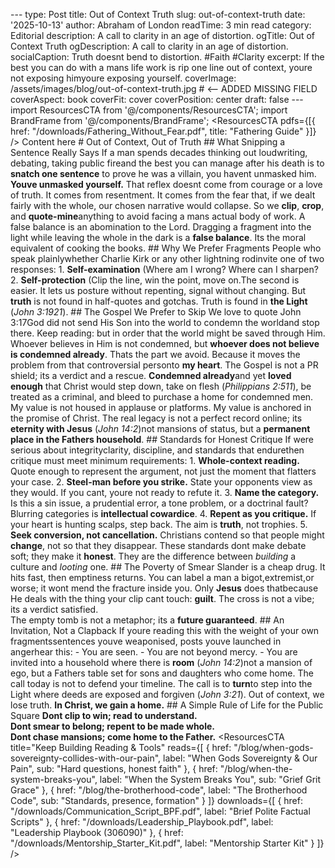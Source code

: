 --- type: Post title: Out of Context Truth slug: out-of-context-truth date: '2025-10-13' author: Abraham of London readTime: 3 min read category: Editorial description: A call to clarity in an age of distortion. ogTitle: Out of Context Truth ogDescription: A call to clarity in an age of distortion. socialCaption: Truth doesnt bend to distortion. #Faith #Clarity excerpt: If the best you can do with a mans life work is rip one line out of context, youre not exposing himyoure exposing yourself. coverImage: /assets/images/blog/out-of-context-truth.jpg # <-- ADDED MISSING FIELD coverAspect: book coverFit: cover coverPosition: center draft: false --- import ResourcesCTA from '@/components/ResourcesCTA'; import BrandFrame from '@/components/BrandFrame'; <ResourcesCTA pdfs={[{ href: "/downloads/Fathering_Without_Fear.pdf", title: "Fathering Guide" }]} /> <BrandFrame title="Legacy Tips" subtitle="Key Advice"> Content here </BrandFrame> # Out of Context, Out of Truth ## What Snipping a Sentence Really Says If a man spends decades thinking out loudwriting, debating, taking public fireand the best you can manage after his death is to **snatch one sentence** to prove he was a villain, you havent unmasked him. **Youve unmasked yourself.** That reflex doesnt come from courage or a love of truth. It comes from resentment. It comes from the fear that, if we dealt fairly with the whole, our chosen narrative would collapse. So we **clip**, **crop**, and **quote-mine**anything to avoid facing a mans actual body of work. <Verse cite="Proverbs 11:1"> A false balance is an abomination to the Lord. </Verse> Dragging a fragment into the light while leaving the whole in the dark is a **false balance**. Its the moral equivalent of cooking the books. <Rule /> ## Why We Prefer Fragments People who speak plainlywhether Charlie Kirk or any other lightning rodinvite one of two responses: 1. **Self-examination** (Where am I wrong? Where can I sharpen?2. **Self-protection** (Clip the line, win the point, move on.The second is easier. It lets us posture without repenting, signal without changing. But **truth** is not found in half-quotes and gotchas. Truth is found in **the Light** (*John 3:1921*). <Rule /> ## The Gospel We Prefer to Skip We love to quote John 3:17God did not send His Son into the world to condemn the worldand stop there. Keep reading: <Verse cite="John 3:1718"> but in order that the world might be saved through Him. Whoever believes in Him is not condemned, but **whoever does not believe is condemned already**. </Verse> Thats the part we avoid. Because it moves the problem from that controversial personto **my heart**. The Gospel is not a PR shield; its a verdict and a rescue. **Condemned already**and yet **loved enough** that Christ would step down, take on flesh (*Philippians 2:511*), be treated as a criminal, and bleed to purchase a home for condemned men. My value is not housed in applause or platforms. My value is anchored in the promise of Christ. The real legacy is not a perfect record online; its **eternity with Jesus** (*John 14:2*)not mansions of status, but a **permanent place in the Fathers household**. <Rule /> ## Standards for Honest Critique If were serious about integrityclarity, discipline, and standards that endurethen critique must meet minimum requirements: 1. **Whole-context reading.** Quote enough to represent the argument, not just the moment that flatters your case. 2. **Steel-man before you strike.** State your opponents view as they would. If you cant, youre not ready to refute it. 3. **Name the category.** Is this a sin issue, a prudential error, a tone problem, or a doctrinal fault? Blurring categories is **intellectual cowardice**. 4. **Repent as you critique.** If your heart is hunting scalps, step back. The aim is **truth**, not trophies. 5. **Seek conversion, not cancellation.** Christians contend so that people might **change**, not so that they disappear. These standards dont make debate soft; they make it **honest**. They are the difference between *building* a culture and *looting* one. <Rule /> ## The Poverty of Smear Slander is a cheap drug. It hits fast, then emptiness returns. You can label a man a bigot,extremist,or worse; it wont mend the fracture inside you. Only **Jesus** does thatbecause He deals with the thing your clip cant touch: **guilt**. <PullLine> The cross is not a vibe; its a verdict satisfied.<br /> The empty tomb is not a metaphor; its a **future guaranteed**. </PullLine> <Rule /> ## An Invitation, Not a Clapback If youre reading this with the weight of your own fragmentssentences youve weaponised, posts youve launched in angerhear this: - You are seen. - You are not beyond mercy. - You are invited into a household where there is **room** (*John 14:2*)not a mansion of ego, but a Fathers table set for sons and daughters who come home. The call today is not to defend your timeline. The call is to **turn**to step into the Light where deeds are exposed and forgiven (*John 3:21*). Out of context, we lose truth. **In Christ, we gain a home.** <Rule /> ## A Simple Rule of Life for the Public Square <PullLine subtle> **Dont clip to win; read to understand.**<br /> **Dont smear to belong; repent to be made whole.**<br /> **Dont chase mansions; come home to the Father.** </PullLine> <ResourcesCTA title="Keep Building Reading & Tools" reads={[ { href: "/blog/when-gods-sovereignty-collides-with-our-pain", label: "When Gods Sovereignty & Our Pain", sub: "Hard questions, honest faith" }, { href: "/blog/when-the-system-breaks-you", label: "When the System Breaks You", sub: "Grief Grit Grace" }, { href: "/blog/the-brotherhood-code", label: "The Brotherhood Code", sub: "Standards, presence, formation" } ]} downloads={[ { href: "/downloads/Communication_Script_BPF.pdf", label: "Brief Polite Factual Scripts" }, { href: "/downloads/Leadership_Playbook.pdf", label: "Leadership Playbook (306090)" }, { href: "/downloads/Mentorship_Starter_Kit.pdf", label: "Mentorship Starter Kit" } ]} />

